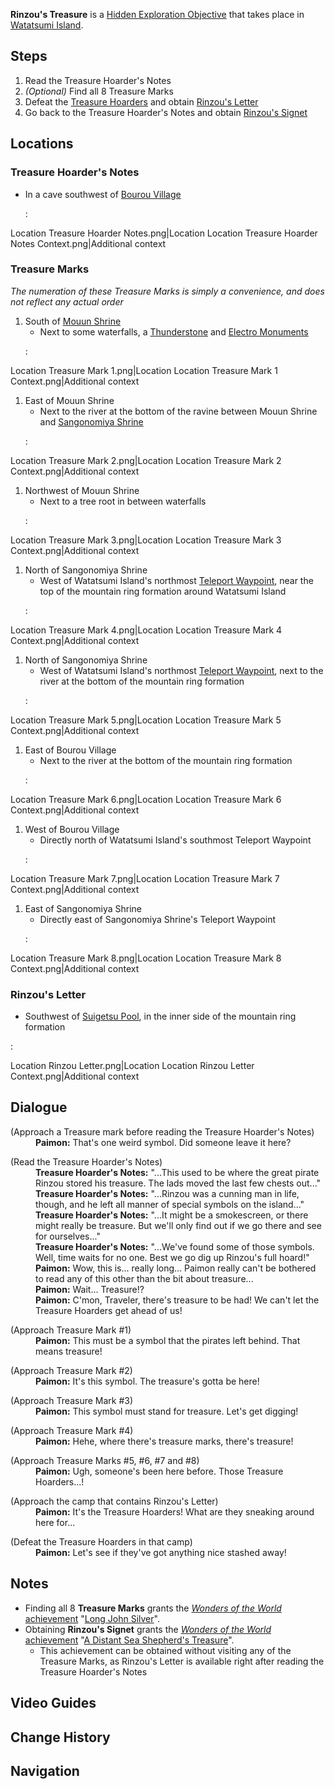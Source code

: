 {{Hidden Exploration Objectives Infobox
|image      = Treasure Mark.png
|type       = Quest-Like
|region     = Inazuma
|area       = Watatsumi Island
|loc        = [[Watatsumi Island]]
}}
'''Rinzou's Treasure''' is a [[Hidden Exploration Objective]] that takes place in [[Watatsumi Island]].

==Steps==
#Read the Treasure Hoarder's Notes
#''(Optional)'' Find all 8 Treasure Marks
#Defeat the [[Treasure Hoarders]] and obtain [[Rinzou's Letter]]
#Go back to the Treasure Hoarder's Notes and obtain [[Rinzou's Signet]]

==Locations==
===Treasure Hoarder's Notes===
*In a cave southwest of [[Bourou Village]]
*:<gallery hideaddbutton="true" captionalign="center">
Location Treasure Hoarder Notes.png|Location
Location Treasure Hoarder Notes Context.png|Additional context
</gallery>

===Treasure Marks===
''The numeration of these Treasure Marks is simply a convenience, and does not reflect any actual order''
#South of [[Mouun Shrine]]
#*Next to some waterfalls, a [[Thunderstone]] and [[Elemental Monument|Electro Monuments]]
#:<gallery hideaddbutton="true" captionalign="center">
Location Treasure Mark 1.png|Location
Location Treasure Mark 1 Context.png|Additional context
</gallery>
#East of Mouun Shrine
#*Next to the river at the bottom of the ravine between Mouun Shrine and [[Sangonomiya Shrine]]
#:<gallery hideaddbutton="true" captionalign="center">
Location Treasure Mark 2.png|Location
Location Treasure Mark 2 Context.png|Additional context
</gallery>
#Northwest of Mouun Shrine
#*Next to a tree root in between waterfalls
#:<gallery hideaddbutton="true" captionalign="center">
Location Treasure Mark 3.png|Location
Location Treasure Mark 3 Context.png|Additional context
</gallery>
#North of Sangonomiya Shrine
#*West of Watatsumi Island's northmost [[Teleport Waypoints|Teleport Waypoint]], near the top of the mountain ring formation around Watatsumi Island
#:<gallery hideaddbutton="true" captionalign="center">
Location Treasure Mark 4.png|Location
Location Treasure Mark 4 Context.png|Additional context
</gallery>
#North of Sangonomiya Shrine
#*West of Watatsumi Island's northmost [[Teleport Waypoints|Teleport Waypoint]], next to the river at the bottom of the mountain ring formation
#:<gallery hideaddbutton="true" captionalign="center">
Location Treasure Mark 5.png|Location
Location Treasure Mark 5 Context.png|Additional context
</gallery>
#East of Bourou Village
#*Next to the river at the bottom of the mountain ring formation
#:<gallery hideaddbutton="true" captionalign="center">
Location Treasure Mark 6.png|Location
Location Treasure Mark 6 Context.png|Additional context
</gallery>
#West of Bourou Village
#*Directly north of Watatsumi Island's southmost Teleport Waypoint
#:<gallery hideaddbutton="true" captionalign="center">
Location Treasure Mark 7.png|Location
Location Treasure Mark 7 Context.png|Additional context
</gallery>
#East of Sangonomiya Shrine
#*Directly east of Sangonomiya Shrine's Teleport Waypoint
#:<gallery hideaddbutton="true" captionalign="center">
Location Treasure Mark 8.png|Location
Location Treasure Mark 8 Context.png|Additional context
</gallery>

===Rinzou's Letter===
*Southwest of [[Suigetsu Pool]], in the inner side of the mountain ring formation
:<gallery hideaddbutton="true" captionalign="center">
Location Rinzou Letter.png|Location
Location Rinzou Letter Context.png|Additional context
</gallery>

==Dialogue==
{{Dialogue start}}
;(Approach a Treasure mark before reading the Treasure Hoarder's Notes)
:'''Paimon:''' That's one weird symbol. Did someone leave it here?

;(Read the Treasure Hoarder's Notes)
:'''Treasure Hoarder's Notes:''' "...This used to be where the great pirate Rinzou stored his treasure. The lads moved the last few chests out..."
:'''Treasure Hoarder's Notes:''' "...Rinzou was a cunning man in life, though, and he left all manner of special symbols on the island..."
:'''Treasure Hoarder's Notes:''' "...It might be a smokescreen, or there might really be treasure. But we'll only find out if we go there and see for ourselves..."
:'''Treasure Hoarder's Notes:''' "...We've found some of those symbols. Well, time waits for no one. Best we go dig up Rinzou's full hoard!"
:'''Paimon:''' Wow, this is... really long... Paimon really can't be bothered to read any of this other than the bit about treasure...
:'''Paimon:''' Wait... Treasure!?
:'''Paimon:''' C'mon, Traveler, there's treasure to be had! We can't let the Treasure Hoarders get ahead of us!

;(Approach Treasure Mark #1)
:'''Paimon:''' This must be a symbol that the pirates left behind. That means treasure!

;(Approach Treasure Mark #2)
:'''Paimon:''' It's this symbol. The treasure's gotta be here!

;(Approach Treasure Mark #3)
:'''Paimon:''' This symbol must stand for treasure. Let's get digging!

;(Approach Treasure Mark #4)
:'''Paimon:''' Hehe, where there's treasure marks, there's treasure!

;(Approach Treasure Marks #5, #6, #7 and #8)
:'''Paimon:''' Ugh, someone's been here before. Those Treasure Hoarders...!

;(Approach the camp that contains Rinzou's Letter)
:'''Paimon:''' It's the Treasure Hoarders! What are they sneaking around here for...

;(Defeat the Treasure Hoarders in that camp)
:'''Paimon:''' Let's see if they've got anything nice stashed away!
{{Dialogue end}}

==Notes==
* Finding all 8 '''Treasure Marks''' grants the ''[[Wonders of the World]]'' [[achievement]] "[[Long John Silver]]".
* Obtaining '''Rinzou's Signet''' grants the ''[[Wonders of the World]]'' [[achievement]] "[[A Distant Sea Shepherd's Treasure]]".
** This achievement can be obtained without visiting any of the Treasure Marks, as Rinzou's Letter is available right after reading the Treasure Hoarder's Notes

==Video Guides==
{{EVT
|video1   = https://youtu.be/PP8Zai3LCGw
|caption1 = Puzzle Guide
}}

==Change History==
{{Change History|2.1}}

==Navigation==
{{Hidden Exploration Objective Navbox|Quest-Like}}